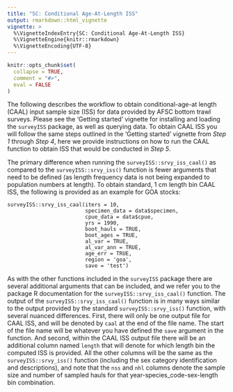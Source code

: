 ```yaml
---
title: "SC: Conditional Age-At-Length ISS"
output: rmarkdown::html_vignette
vignette: >
  %\VignetteIndexEntry{SC: Conditional Age-At-Length ISS}
  %\VignetteEngine{knitr::rmarkdown}
  %\VignetteEncoding{UTF-8}
---
```


```r
knitr::opts_chunk$set(
  collapse = TRUE,
  comment = "#>",
  eval = FALSE
)
```

The following describes the workflow to obtain conditional-age-at length (CAAL) input sample size (ISS) for data provided by AFSC bottom trawl surveys.
Please see the 'Getting started' vignette for installing and loading the `surveyISS` package, as well as querying data.
To obtain CAAL ISS you will follow the same steps outlined in the 'Getting started' vignette from *Step 1* through *Step 4*, here we provide instructions on how to run the CAAL function to obtain ISS that would be conducted in *Step 5*.

The primary difference when running the `surveyISS::srvy_iss_caal()` as compared to the `surveyISS::srvy_iss()` function is fewer arguments that need to be defined (as length frequency data is not being expanded to population numbers at length).
To obtain standard, 1 cm length bin CAAL ISS, the following is provided as an example for GOA stocks:

```
surveyISS::srvy_iss_caal(iters = 10, 
                         specimen_data = data$specimen, 
                         cpue_data = data$cpue, 
                         yrs = 1990,
                         boot_hauls = TRUE, 
                         boot_ages = TRUE,
                         al_var = TRUE, 
                         al_var_ann = TRUE, 
                         age_err = TRUE,
                         region = 'goa', 
                         save = 'test')
```

As with the other functions included in the `surveyISS` package there are several additional arguments that can be included, and we refer you to the package R documentation for the `surveyISS::srvy_iss_caal()` function.
The output of the `surveyISS::srvy_iss_caal()` function is in many ways similar to the output provided by the standard `surveyISS::srvy_iss()` function, with several nuanced differences.
First, there will only be one output file for CAAL ISS, and will be denoted by `caal` at the end of the file name.
The start of the file name will be whatever you have defined the `save` argument in the function.
And second, within the CAAL ISS output file there will be an additional column named `length` that will denote for which length bin the computed ISS is provided.
All the other columns will be the same as the `surveyISS::srvy_iss()` function (including the sex category identification and descriptions), and note that the `nss` and `nhl` columns denote the sample size and number of sampled hauls for that year-species_code-sex-length bin combination.



